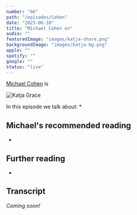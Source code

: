 ```yaml
---
number: "66"
path: "/episodes/Cohen"
date: "2023-06-10"
title: "Michael Cohen on"
audio: ""
featuredImage: "images/katja-share.png"
backgroundImage: "images/katja-bg.png"
apple: ""
spotify: ""
google: ""
status: "live"
---
```


[Michael Cohen](https://www.michael-k-cohen.com) is 

<div class="episode-image_variable episode-image_smaller">

![Katja Grace](images/michael.jpg)

</div>

In this episode we talk about:
* 


## Michael's recommended reading
* 
## Further reading

- 

## Transcript

*Coming soon!*
